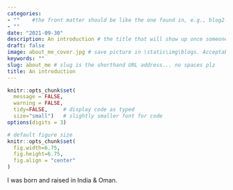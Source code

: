```yaml
---
categories:  
- ""    #the front matter should be like the one found in, e.g., blog2.md. It cannot be like the normal Rmd we used
- ""
date: "2021-09-30"
description: An introduction # the title that will show up once someone gets to this page
draft: false
image: about_me_cover.jpg # save picture in \static\img\blogs. Acceptable formats= jpg, jpeg, or png . Your iPhone pics wont work
keywords: ""
slug: about_me # slug is the shorthand URL address... no spaces plz
title: An introduction
---
```

  



```r
knitr::opts_chunk$set(
  message = FALSE, 
  warning = FALSE, 
  tidy=FALSE,     # display code as typed
  size="small")   # slightly smaller font for code
options(digits = 3)

# default figure size
knitr::opts_chunk$set(
  fig.width=6.75, 
  fig.height=6.75,
  fig.align = "center"
)
```


<!-- *(Picture of me in front of my summer house near Warsaw)* -->

<!-- # [Life in Warsaw]{.underline} -->

I was born and raised in India & Oman.

<!-- # [Bachelor's degree at Warsaw School of Economics]{.underline} -->

<!-- I enjoyed going to the primary, secondary and high school, as I met a lot of interesting people that got me inspired on everyday basis. Eventually, I decided to stay in Warsaw to pursue Bachelor's diploma in Quantitative Methods in Economics and Information Systems at [Warsaw School of Economics](https://www.sgh.waw.pl/en). -->

<!-- ![](/img/blogs/pic_p02.jpg) -->

<!-- *(Picture of me sailing in the Mazurian Lakes region in Poland)* -->

<!-- Moreover, the school gave me an opportunity to participate in foreign exchange programme at [University of St. Gallen](https://www.unisg.ch/), where I have spent one incredible semester! -->

<!-- # [Professional life and the future...]{.underline} -->

<!-- After my first year of studies, I got into **PwC** as part of the WEX program, where I spent -->
<!-- a month in the business consulting department, where I had my first contact -->
<!-- with consultant work, in which I liked the way of approaching difficult -->
<!-- problems. -->

<!-- And it all made me decide to get into the research department at **McKinsey**, where I have supported -->
<!-- 30+ different projects and developed insights into the energy and TMT sectors -->
<!-- in Poland. This has convinced me to do an internship as a junior business -->
<!-- analyst at **Kearney**, during which I have worked on a cost optimization project -->
<!-- for a leading Romanian telco. -->

<!-- In future I would see myself working as a data-analytics consultant in a strategic advisory company, however, I am open to all opportunities... -->